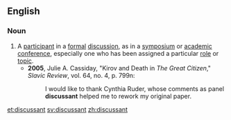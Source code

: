 ==English==

===Noun===
{{en-noun}}

# A [[participant]] in a [[formal]] [[discussion]], as in a [[symposium]] or [[academic]] [[conference]], especially one who has been assigned a particular [[role]] or [[topic]].
#* '''2005''', Julie A. Cassiday, "Kirov and Death in ''The Great Citizen''," ''Slavic Review'', vol. 64, no. 4, p. 799n:
#*: I would like to thank Cynthia Ruder, whose comments as panel '''discussant''' helped me to rework my original paper.

[[et:discussant]]
[[sv:discussant]]
[[zh:discussant]]
